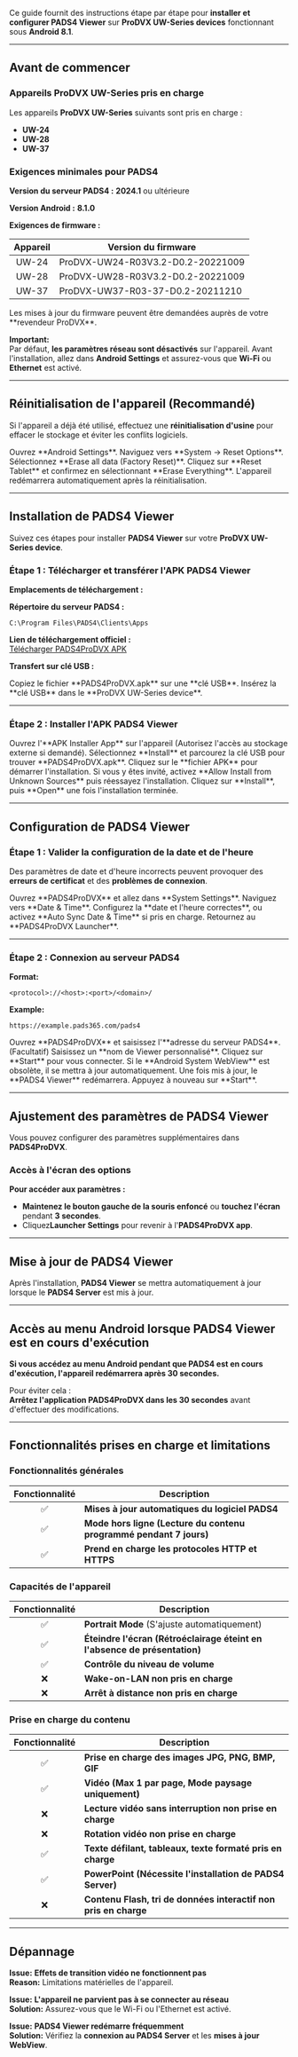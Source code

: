 Ce guide fournit des instructions étape par étape pour **installer et configurer PADS4 Viewer** sur **ProDVX UW-Series devices** fonctionnant sous **Android 8.1**.

***

## **Avant de commencer**

### **Appareils ProDVX UW-Series pris en charge**

Les appareils **ProDVX UW-Series** suivants sont pris en charge :

* **UW-24**
* **UW-28**
* **UW-37**

### **Exigences minimales pour PADS4**

**Version du serveur PADS4 :** **2024.1** ou ultérieure

**Version Android :** **8.1.0**

**Exigences de firmware :**

| Appareil | Version du firmware               |
| :------: | --------------------------------- |
|   UW-24  | ProDVX-UW24-R03V3.2-D0.2-20221009 |
|   UW-28  | ProDVX-UW28-R03V3.2-D0.2-20221009 |
|   UW-37  | ProDVX-UW37-R03-37-D0.2-20211210  |

<Note>
  Les mises à jour du firmware peuvent être demandées auprès de votre **revendeur ProDVX**.
</Note>

**Important:**\
Par défaut, **les paramètres réseau sont désactivés** sur l'appareil. Avant l'installation, allez dans **Android Settings** et assurez-vous que **Wi-Fi** ou **Ethernet** est activé.

***

## **Réinitialisation de l'appareil (Recommandé)**

Si l'appareil a déjà été utilisé, effectuez une **réinitialisation d'usine** pour effacer le stockage et éviter les conflits logiciels.

<Steps>
  <Step title="Étape Un">
    Ouvrez **Android Settings**.
  </Step>

  <Step title="Étape Deux">
    Naviguez vers **System → Reset Options**.
  </Step>

  <Step title="Étape Trois">
    Sélectionnez **Erase all data (Factory Reset)**.
  </Step>

  <Step title="Étape Quatre">
    Cliquez sur **Reset Tablet** et confirmez en sélectionnant **Erase Everything**.
  </Step>

  <Step title="Étape Cinq">
    L'appareil redémarrera automatiquement après la réinitialisation.
  </Step>
</Steps>

***

## **Installation de PADS4 Viewer**

Suivez ces étapes pour installer **PADS4 Viewer** sur votre **ProDVX UW-Series device**.

### **Étape 1 : Télécharger et transférer l'APK PADS4 Viewer**

**Emplacements de téléchargement :**

**Répertoire du serveur PADS4 :**

```
C:\Program Files\PADS4\Clients\Apps
```

**Lien de téléchargement officiel :**\
[Télécharger PADS4ProDVX APK](https://github.com/PADS4/PADS4-Viewer-ProDVX-x-series/releases/latest)

**Transfert sur clé USB :**

<Steps>
  <Step title="Étape Un">
    Copiez le fichier **PADS4ProDVX.apk** sur une **clé USB**.
  </Step>

  <Step title="Étape Deux">
    Insérez la **clé USB** dans le **ProDVX UW-Series device**.
  </Step>
</Steps>

***

### **Étape 2 : Installer l'APK PADS4 Viewer**

<Steps>
  <Step title="Étape Un">
    Ouvrez l'**APK Installer App** sur l'appareil (Autorisez l'accès au stockage externe si demandé).
  </Step>

  <Step title="Étape Deux">
    Sélectionnez **Install** et parcourez la clé USB pour trouver **PADS4ProDVX.apk**.
  </Step>

  <Step title="Étape Trois">
    Cliquez sur le **fichier APK** pour démarrer l'installation.
  </Step>

  <Step title="Étape Quatre">
    Si vous y êtes invité, activez **Allow Install from Unknown Sources** puis réessayez l'installation.
  </Step>

  <Step title="Étape Cinq">
    Cliquez sur **Install**, puis **Open** une fois l'installation terminée.
  </Step>
</Steps>

***

## **Configuration de PADS4 Viewer**

### **Étape 1 : Valider la configuration de la date et de l'heure**

Des paramètres de date et d'heure incorrects peuvent provoquer des **erreurs de certificat** et des **problèmes de connexion**.

<Steps>
  <Step title="Étape Un">
    Ouvrez **PADS4ProDVX** et allez dans **System Settings**.
  </Step>

  <Step title="Étape Deux">
    Naviguez vers **Date & Time**.
  </Step>

  <Step title="Étape Trois">
    Configurez la **date et l'heure correctes**, ou activez **Auto Sync Date & Time** si pris en charge.
  </Step>

  <Step title="Étape Quatre">
    Retournez au **PADS4ProDVX Launcher**.
  </Step>
</Steps>

***

### **Étape 2 : Connexion au serveur PADS4**

**Format:**

```
<protocol>://<host>:<port>/<domain>/
```

**Example:**

```
https://example.pads365.com/pads4
```

<Steps>
  <Step title="Étape Un">
    Ouvrez **PADS4ProDVX** et saisissez l'**adresse du serveur PADS4**.
  </Step>

  <Step title="Étape Deux">
    (Facultatif) Saisissez un **nom de Viewer personnalisé**.
  </Step>

  <Step title="Étape Trois">
    Cliquez sur **Start** pour vous connecter.
  </Step>

  <Step title="Étape Quatre">
    Si le **Android System WebView** est obsolète, il se mettra à jour automatiquement.
  </Step>

  <Step title="Étape Cinq">
    Une fois mis à jour, le **PADS4 Viewer** redémarrera. Appuyez à nouveau sur **Start**.
  </Step>
</Steps>

***

## **Ajustement des paramètres de PADS4 Viewer**

Vous pouvez configurer des paramètres supplémentaires dans **PADS4ProDVX**.

### **Accès à l'écran des options**

**Pour accéder aux paramètres :**

* **Maintenez le bouton gauche de la souris enfoncé** ou **touchez l'écran** pendant **3 secondes**.
* Cliquez**Launcher Settings** pour revenir à l'**PADS4ProDVX app**.

***

## **Mise à jour de PADS4 Viewer**

Après l'installation, **PADS4 Viewer** se mettra automatiquement à jour lorsque le **PADS4 Server** est mis à jour.

***

## **Accès au menu Android lorsque PADS4 Viewer est en cours d'exécution**

**Si vous accédez au menu Android pendant que PADS4 est en cours d'exécution, l'appareil redémarrera après 30 secondes.**

Pour éviter cela :\
**Arrêtez l'application PADS4ProDVX dans les 30 secondes** avant d'effectuer des modifications.

***

## **Fonctionnalités prises en charge et limitations**

### **Fonctionnalités générales**

| Fonctionnalité | Description                                                        |
| :------------: | ------------------------------------------------------------------ |
|        ✅       | **Mises à jour automatiques du logiciel PADS4**                    |
|        ✅       | **Mode hors ligne (Lecture du contenu programmé pendant 7 jours)** |
|        ✅       | **Prend en charge les protocoles HTTP et HTTPS**                   |

### **Capacités de l'appareil**

| Fonctionnalité | Description                                                               |
| :------------: | ------------------------------------------------------------------------- |
|        ✅       | **Portrait Mode** (S'ajuste automatiquement)                              |
|        ✅       | **Éteindre l'écran (Rétroéclairage éteint en l'absence de présentation)** |
|        ✅       | **Contrôle du niveau de volume**                                          |
|        ❌       | **Wake-on-LAN non pris en charge**                                        |
|        ❌       | **Arrêt à distance non pris en charge**                                   |

### **Prise en charge du contenu**

| Fonctionnalité | Description                                                     |
| :------------: | --------------------------------------------------------------- |
|        ✅       | **Prise en charge des images JPG, PNG, BMP, GIF**               |
|        ✅       | **Vidéo (Max 1 par page, Mode paysage uniquement)**             |
|        ❌       | **Lecture vidéo sans interruption non prise en charge**         |
|        ❌       | **Rotation vidéo non prise en charge**                          |
|        ✅       | **Texte défilant, tableaux, texte formaté pris en charge**      |
|        ✅       | **PowerPoint (Nécessite l'installation de PADS4 Server)**       |
|        ❌       | **Contenu Flash, tri de données interactif non pris en charge** |

***

## **Dépannage**

**Issue:** **Effets de transition vidéo ne fonctionnent pas**\
**Reason:** Limitations matérielles de l'appareil.

**Issue:** **L'appareil ne parvient pas à se connecter au réseau**\
**Solution:** Assurez-vous que le Wi-Fi ou l'Ethernet est activé.

**Issue:** **PADS4 Viewer redémarre fréquemment**\
**Solution:** Vérifiez la **connexion au PADS4 Server** et les **mises à jour WebView**.
